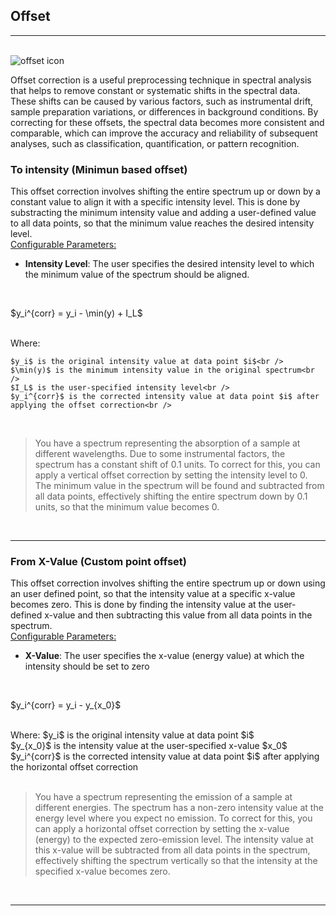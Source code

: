 
## Offset
<hr />
<br />
<Image src={`${imagePath}offset_icon.svg`} alt="offset icon" width={65} height={65} />

Offset correction is a useful preprocessing technique in spectral analysis that helps to remove constant or systematic shifts in the spectral data. These shifts can be caused by various factors, such as instrumental drift, sample preparation variations, or differences in background conditions. By correcting for these offsets, the spectral data becomes more consistent and comparable, which can improve the accuracy and reliability of subsequent analyses, such as classification, quantification, or pattern recognition.

### To intensity (Minimun based offset)

This offset correction involves shifting the entire spectrum up or down by a constant value to align it with a specific intensity level. This is done by substracting the minimum intensity value and adding a user-defined value to all data points, so that the minimum value reaches the desired intensity level.
<br />
<u>Configurable Parameters:</u>

- **Intensity Level**: The user specifies the desired intensity level to which the minimum value of the spectrum should be aligned.


<br />
<p style={{textAlign: 'center'}}>$y_i^{corr} = y_i - \min(y) + I_L$</p>
<br />
Where:

    $y_i$ is the original intensity value at data point $i$<br />
    $\min(y)$ is the minimum intensity value in the original spectrum<br />
    $I_L$ is the user-specified intensity level<br />
    $y_i^{corr}$ is the corrected intensity value at data point $i$ after applying the offset correction<br />
<br />

>You have a spectrum representing the absorption of a sample at different wavelengths. Due to some instrumental factors, the spectrum has a constant shift of 0.1 units. To correct for this, you can apply a vertical offset correction by setting the intensity level to 0. The minimum value in the spectrum will be found and subtracted from all data points, effectively shifting the entire spectrum down by 0.1 units, so that the minimum value becomes 0.
>
<br />
<hr />

### From X-Value (Custom point offset)

This offset correction involves shifting the entire spectrum up or down using an user defined point, so that the intensity value at a specific x-value becomes zero. This is done by finding the intensity value at the user-defined x-value and then subtracting this value from all data points in the spectrum.
<br />
<u>Configurable Parameters:</u>
<br />
- **X-Value**: The user specifies the x-value (energy value) at which the intensity should be set to zero

<br /> 
<p style={{textAlign: 'center'}}>$y_i^{corr} = y_i - y_{x_0}$</p> 
<br /> 
Where:
$y_i$ is the original intensity value at data point $i$<br />
$y_{x_0}$ is the intensity value at the user-specified x-value $x_0$<br />
$y_i^{corr}$ is the corrected intensity value at data point $i$ after applying the horizontal offset correction<br />
<br />

>You have a spectrum representing the emission of a sample at different energies. The spectrum has a non-zero intensity value at the energy level where you expect no emission. To correct for this, you can apply a horizontal offset correction by setting the x-value (energy) to the expected zero-emission level. The intensity value at this x-value will be subtracted from all data points in the spectrum, effectively shifting the spectrum vertically so that the intensity at the specified x-value becomes zero.
>


<br />
<hr />
<br />
<div style={{ display: 'grid', gridTemplateColumns: 'repeat(2, 1fr)', gap: '1rem' }}>
  <ImageLink href="/preprocessing/standardization" image={{ alt: "standardization icon", src: `${imagePath}standardization_icon.svg` }} text="Standardize" />
  <ImageLink href="/preprocessing/baseline_correction" image={{ alt: "baseline correction icon", src: `${imagePath}baseline_icon.svg` }} text="Baseline" />
  <ImageLink href="/preprocessing/smoothing" image={{ alt: "smoothing icon", src: `${imagePath}smoothing_icon.svg` }} text="Smooth" />
  <ImageLink href="/preprocessing/offset" image={{ alt: "offset icon", src: `${imagePath}offset_icon.svg` }} text="Offset" />
  <ImageLink href="/preprocessing/normalization" image={{ alt: "normalization icon", src: `${imagePath}normalization_icon.svg` }} text="Normalize" />
  <ImageLink href="/preprocessing/peak_detection" image={{ alt: "peak detection icon", src: `${imagePath}peak_detection_icon.svg` }} text="Peaks" />
  <ImageLink href="/preprocessing/offset" image={{ alt: "offset icon", src: `${imagePath}derivative_icon.svg` }} text="Derivative" />
  <ImageLink href="/preprocessing/restore" image={{ alt: "restore icon", src: `${imagePath}restore_icon.svg` }} text="Restore Spectra" />
</div>